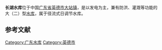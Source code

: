 {{Infobox Reservoir | 
|name                     = 长湖水库
|nickname                 = 
|image                    = 
|image_caption            = 
|map                      = 
|map_caption              = 
|pushpin_map              = China Guangdong
|pushpin_map_caption      = 长湖水库在中国的位置
|code                     = BHB18000042
|class                    = 大（二）型[[水库|水库]]
|location_of_reservoir    = [[广东省|广东省]][[英德市|英德市]][[大站镇|大站镇]]
|location_of_dam          = 
|inflow                   = [[滃江|滃江]]
|outflow                  = 滃江
|catchment_area           = 4800
|reservoir_area           = 
|mean_depth               = 
|maximum_depth            = 
|flood_level              = 65.62
|normal_water_level       = 62
|dead_water_level         = 53
|water_quality            = 
|island                   = 
|maximum_storage_capacity = 1.55亿
|normal_storage_capacity  = 
|dead_storage_capacity    = 
|type_of_dam              = 宽缝砂腔混凝土重力坝
|elevation_of_dam         = 66
|height_of_dam            = 
|length_of_dam            = 181
|width_of_dam             = 
|installed_capacity       = 76兆瓦
|irrigated_area           = 2866.67公顷（4.3万亩）
|start                    = 
|complete                 = 
|cost                     = 
|emigrate                 = 
|latd = 24
|latm = 08
|lats = 12
|latNS = N
|longd = 113
|longm = 28
|longs = 01
|longEW = E
|website = 
|footnotes = <ref>[http://www.tsdh.net/水利文献汇编/PDF文档/中国水库名称代码.pdf 中国水库名称代码]{{dead link|date=十一月 2017 |bot=InternetArchiveBot }}</ref><ref>[http://www.gdsw.gov.cn/live/features/81003000.html 长湖水库基本情况]</ref><ref>[http://www.gdyd.com/yuedian/Member/Subsidiary/201001/6901.html 广东粤电长湖发电有限责任公司] {{webarchive|url=https://web.archive.org/web/20110315113936/http://www.gdyd.com/yuedian/Member/Subsidiary/201001/6901.html |date=2011-03-15 }}</ref>
}}
<mapframe latitude="24.1583" longitude="113.5409" zoom="11" width="280" height="300" align="right" />
'''长湖水库'''位于中国[[广东省|广东省]][[英德市|英德市]][[大站镇|大站镇]]，是以发电为主，兼有防洪、灌溉等功能的大（二）型[[水库|水库]]，属于径流式日调节水库。

==参考文献==
{{reflist}}
{{DEFAULTSORT:C长}}
{{Reservoirs of Guangdong}}

[[Category:广东水库|Category:广东水库]]
[[Category:英德市|Category:英德市]]